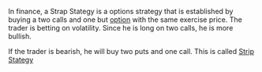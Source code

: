 {{db-nocontext}}
In finance, a Strap Stategy is a options strategy that is established by buying a two calls and one but [[option]] with the same exercise price. The trader is betting on volatility. Since he is long on two calls, he is more bullish.

If the trader is bearish, he will buy two puts and one call. This is called [[Strip Stategy]]